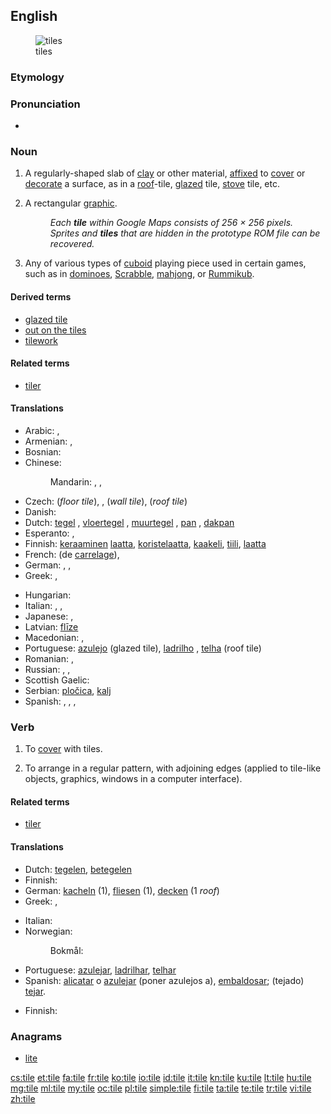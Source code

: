 {{wikipedia|dab=tile (disambiguation)}}
{{wikipedia}}
==English==
[[File:A aesthetic tile.JPG|thumb|tiles]]

===Etymology===
{{etyl|ang}} {{term|tigele|tiġele|lang=ang|sc=Latinx}}

===Pronunciation===
* {{rhymes|aɪl}}

===Noun===
{{en-noun}}

# A regularly-shaped slab of [[clay]] or other material, [[affixed]] to [[cover]] or [[decorate]] a surface, as in a [[roof]]-tile, [[glazed]] tile, [[stove]] tile, etc.
# {{computing}} A rectangular [[graphic]].
#: ''Each '''tile''' within Google Maps consists of 256 &times; 256 pixels.''
#: ''Sprites and '''tiles''' that are hidden in the prototype ROM file can be recovered.''
# Any of various types of [[cuboid]] playing piece used in certain games, such as in [[dominoes]], [[Scrabble]], [[mahjong]], or [[Rummikub]].

====Derived terms====
* [[glazed tile]]
* [[out on the tiles]]
* [[tilework]]

====Related terms====
* [[tiler]]

====Translations====
{{trans-top|mostly rectangular shaped sheet of ceramic or fired clay to cover surfaces}}
* Arabic: {{t-|ar|قرميدة|f|tr=qirmiida}}, {{qualifier|collective}} {{t-|ar|قرميد|tr=qirmiid}}
* Armenian: {{t-|hy|կղմինդր|tr=kġmindr}}, {{t-|hy|հախճասալ|tr=haxč̣asal}}
* Bosnian: {{t-|bs|pločica|f}}
* Chinese:
*: Mandarin: {{t-|cmn|瓦|tr=wǎ|sc=Hani}}, {{t-|cmn|磚瓦|sc=Hani}}, {{t-|cmn|砖瓦|tr=zhuānwǎ|sc=Hani}}
* Czech: {{t-|cs|dlaždice|f}} (''floor tile''), {{t-|cs|kachle|f}}, {{t-|cs|obkladačka|f}} (''wall tile''), {{t-|cs|taška|f}} (''roof tile'')
* Danish: {{t-|da|tegl|c}}
* Dutch: [[tegel]] {{m}}, [[vloertegel]] {{f}}, [[muurtegel]] {{m}}, [[pan]] {{f}}, [[dakpan]] {{f}}
* Esperanto: {{t-|eo|kahelo}}, {{t-|eo|tegolo}}
* Finnish: [[keraaminen]] [[laatta]], [[koristelaatta]], [[kaakeli]], [[tiili]], [[laatta]]
* French: {{t+|fr|carreau|m}} (de [[carrelage]]), {{t+|fr|tuile|f}}
* German: {{t-|de|Kachel|f}}, {{t+|de|Fliese|f}}, {{qualifier|roof tile}} {{t+|de|Dachziegel|m}}
* Greek: {{t+|el|πλακίδιο|n|tr=plakídio|sc=Grek}}, {{t+|el|πλακάκι|n|tr=plakáki|sc=Grek}}
{{trans-mid}}
* Hungarian: {{t+|hu|cserép}}
* Italian: {{qualifier|floor and wall tile}} {{t+|it|piastrella|f}}, {{qualifier|roof tile}} {{t-|it|tegola|f}}, {{t-|it|coppo|m}}
* Japanese: {{t+|ja|タイル|tr=tairu}}, {{qualifier|roof tile}} {{t+|ja|瓦|tr=かわら, kawara}}
* Latvian: [[flīze]] {{f}}
* Macedonian: {{qualifier|floor and wall tile}} {{t-|mk|плочка|f|tr=plóčka}}, {{qualifier|roof tile}} {{t-|mk|ќерамида|tr=ḱerámida}}
* Portuguese: [[azulejo]] {{m}} (glazed tile), [[ladrilho]] {{m}}, [[telha]] {{f}} (roof tile)
* Romanian: {{t-|ro|țiglă|f}}, {{t-|ro|olan|n}}
* Russian: {{t+|ru|плитка|f|tr=plítka}}, {{qualifier|glazed tile}} {{t+|ru|кафель|m|tr=káfel'}}, {{qualifier|roof tile}} {{t+|ru|черепица|f|tr=čerepíca}}
* Scottish Gaelic: {{t-|gd|leacag|f|xs=Scottish Gaelic}}
* Serbian: [[pločica]], [[kalj]]
* Spanish: {{qualifier|glazed tile}} {{t+|es|azulejo|m}}, {{t+|es|alicatado|m}}, {{qualifier|floor tile}} {{t+|es|baldosa|f}}, {{qualifier|roof tile}} {{t-|es|teja|f}}
{{trans-bottom}}

===Verb===
{{en-verb|tiles|tiling|tiled}}

# To [[cover]] with tiles.
# {{computing}} To arrange in a regular pattern, with adjoining edges (applied to tile-like objects, graphics, windows in a computer interface).

====Related terms====
* [[tiler]]

====Translations====
{{trans-top|to cover with tiles}}
* Dutch: [[tegelen]], [[betegelen]]
* Finnish: {{t|fi|laatoittaa}}
* German: [[kacheln]] (1), [[fliesen]] (1), [[decken]] (1 ''roof'')
* Greek: {{t+|el|πλακοστρώνω|tr=plakostróno|sc=Grek}}, {{t-|el|στρώνω με πλακάκια|tr=stróno me plakákia|sc=Grek}}
{{trans-mid}}
* Italian: {{t-|it|piastrellare}}
* Norwegian:
*: Bokmål: {{t-|nb|flislegge}}
* Portuguese: [[azulejar]], [[ladrilhar]], [[telhar]]
* Spanish: [[alicatar]] o [[azulejar]] (poner azulejos a), [[embaldosar]]; (tejado) [[tejar]].
{{trans-bottom}}

{{trans-top|computing: to arrange in regular pattern}}
* Finnish: {{t|fi|tiilittää}}
{{trans-mid}}
{{trans-bottom}}

===Anagrams===
* [[lite#English|lite]]

[[cs:tile]]
[[et:tile]]
[[fa:tile]]
[[fr:tile]]
[[ko:tile]]
[[io:tile]]
[[id:tile]]
[[it:tile]]
[[kn:tile]]
[[ku:tile]]
[[lt:tile]]
[[hu:tile]]
[[mg:tile]]
[[ml:tile]]
[[my:tile]]
[[oc:tile]]
[[pl:tile]]
[[simple:tile]]
[[fi:tile]]
[[ta:tile]]
[[te:tile]]
[[tr:tile]]
[[vi:tile]]
[[zh:tile]]